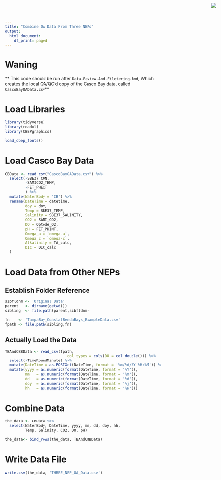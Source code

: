 ```yaml
---
title: "Combine OA Data From Three NEPs"
output:
  html_document:
    df_print: paged
---
```


<img
    src="https://www.cascobayestuary.org/wp-content/uploads/2014/04/logo_sm.jpg"
    style="position:absolute;top:10px;right:50px;" />


# Waning
** This code should be run after `Data-Review-And-Filetering.Rmd`, Which creates 
the local QA/QC'd copy of the Casco Bay data, called `CascoBayOAData.csv`**


# Load Libraries
```r
library(tidyverse)
library(readxl)
library(CBEPgraphics)
```

```r
load_cbep_fonts()
```

# Load Casco Bay Data
```r
CBData <- read_csv("CascoBayOAData.csv") %>%
  select(-SBE37_CON,
         -SAMICO2_TEMP,
         -FET_PHEXT
         ) %>%
  mutate(WaterBody = 'CB') %>%
  rename(DateTime = datetime,
         doy = doy,
         Temp = SBE37_TEMP,
         Salinity = SBE37_SALINITY,
         CO2 = SAMI_CO2,
         DO = Optode_O2,
         pH = FET_PHINT,
         Omega_a = `omega-a`,
         Omega_c = `omega-c`,
         Alkalinity = TA_calc,
         DIC = DIC_calc
  )
```

# Load Data from Other NEPs
## Establish Folder Reference
```r
sibfldnm <- 'Original Data'
parent   <- dirname(getwd())
sibling  <- file.path(parent,sibfldnm)

fn    <- 'TampaBay_CoastalBendaBays_ExampleData.csv'
fpath <- file.path(sibling,fn)
```

## Actually Load the Data
```r
TBAndCBBData <- read_csv(fpath,
                            col_types = cols(DO = col_double())) %>%
  select(-TimeRoundMinute) %>%
  mutate(DateTime = as.POSIXct(DateTime, format = '%m/%d/%Y %H:%M')) %>%
  mutate(yyyy = as.numeric(format(DateTime, format = '%Y')),
         mm   = as.numeric(format(DateTime, format = '%m')),
         dd   = as.numeric(format(DateTime, format = '%d')),
         doy  = as.numeric(format(DateTime, format = '%j')),
         hh   = as.numeric(format(DateTime, format = '%H')))
```

# Combine Data
```r
the_data <- CBData %>%
  select(WaterBody, DateTime, yyyy, mm, dd, doy, hh,
         Temp, Salinity, CO2, DO, pH)

the_data<- bind_rows(the_data, TBAndCBBData)

```

# Write Data File
```r
write.csv(the_data, 'THREE_NEP_OA_Data.csv')

```

